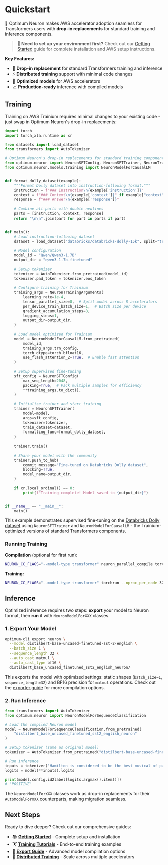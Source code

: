 <!---
Copyright 2022 The HuggingFace Team. All rights reserved.

Licensed under the Apache License, Version 2.0 (the "License");
you may not use this file except in compliance with the License.
You may obtain a copy of the License at

    http://www.apache.org/licenses/LICENSE-2.0

Unless required by applicable law or agreed to in writing, software
distributed under the License is distributed on an "AS IS" BASIS,
WITHOUT WARRANTIES OR CONDITIONS OF ANY KIND, either express or implied.
See the License for the specific language governing permissions and
limitations under the License.
-->

# Quickstart

🤗 Optimum Neuron makes AWS accelerator adoption seamless for Transformers users with **drop-in replacements** for standard training and inference components.

> **🚀 Need to set up your environment first?** Check out our [Getting Started](getting-started) guide for complete installation and AWS setup instructions.

**Key Features:**
- 🔄 **Drop-in replacement** for standard Transformers training and inference
- ⚡ **Distributed training** support with minimal code changes  
- 🎯 **Optimized models** for AWS accelerators
- 📈 **Production-ready** inference with compiled models

## Training

Training on AWS Trainium requires minimal changes to your existing code - just swap in Optimum Neuron's drop-in replacements:

```python
import torch
import torch_xla.runtime as xr

from datasets import load_dataset
from transformers import AutoTokenizer

# Optimum Neuron's drop-in replacements for standard training components
from optimum.neuron import NeuronSFTConfig, NeuronSFTTrainer, NeuronTrainingArguments
from optimum.neuron.models.training import NeuronModelForCausalLM


def format_dolly_dataset(example):
    """Format Dolly dataset into instruction-following format."""
    instruction = f"### Instruction\n{example['instruction']}"
    context = f"### Context\n{example['context']}" if example["context"] else None
    response = f"### Answer\n{example['response']}"
    
    # Combine all parts with double newlines
    parts = [instruction, context, response]
    return "\n\n".join(part for part in parts if part)


def main():
    # Load instruction-following dataset
    dataset = load_dataset("databricks/databricks-dolly-15k", split="train")
    
    # Model configuration
    model_id = "Qwen/Qwen3-1.7B"
    output_dir = "qwen3-1.7b-finetuned"
    
    # Setup tokenizer
    tokenizer = AutoTokenizer.from_pretrained(model_id)
    tokenizer.pad_token = tokenizer.eos_token
    
    # Configure training for Trainium
    training_args = NeuronTrainingArguments(
        learning_rate=1e-4,
        tensor_parallel_size=8,  # Split model across 8 accelerators
        per_device_train_batch_size=1,  # Batch size per device
        gradient_accumulation_steps=8,
        logging_steps=1,
        output_dir=output_dir,
    )
    
    # Load model optimized for Trainium
    model = NeuronModelForCausalLM.from_pretrained(
        model_id,
        training_args.trn_config,
        torch_dtype=torch.bfloat16,
        use_flash_attention_2=True,  # Enable fast attention
    )
    
    # Setup supervised fine-tuning
    sft_config = NeuronSFTConfig(
        max_seq_length=2048,
        packing=True,  # Pack multiple samples for efficiency
        **training_args.to_dict(),
    )
    
    # Initialize trainer and start training
    trainer = NeuronSFTTrainer(
        model=model,
        args=sft_config,
        tokenizer=tokenizer,
        train_dataset=dataset,
        formatting_func=format_dolly_dataset,
    )
    
    trainer.train()
    
    # Share your model with the community
    trainer.push_to_hub(
        commit_message="Fine-tuned on Databricks Dolly dataset",
        blocking=True,
        model_name=output_dir,
    )
    
    if xr.local_ordinal() == 0:
        print(f"Training complete! Model saved to {output_dir}")


if __name__ == "__main__":
    main()
```

This example demonstrates supervised fine-tuning on the [Databricks Dolly dataset](https://huggingface.co/datasets/databricks/databricks-dolly-15k) using `NeuronSFTTrainer` and `NeuronModelForCausalLM` - the Trainium-optimized versions of standard Transformers components.

### Running Training

**Compilation** (optional for first run):
```bash
NEURON_CC_FLAGS="--model-type transformer" neuron_parallel_compile torchrun --nproc_per_node 32 sft_finetune_qwen3.py
```

**Training:**
```bash
NEURON_CC_FLAGS="--model-type transformer" torchrun --nproc_per_node 32 sft_finetune_qwen3.py
```

## Inference

Optimized inference requires two steps: **export** your model to Neuron format, then **run** it with `NeuronModelForXXX` classes.

### 1. Export Your Model

```bash
optimum-cli export neuron \
  --model distilbert-base-uncased-finetuned-sst-2-english \
  --batch_size 1 \
  --sequence_length 32 \
  --auto_cast matmul \
  --auto_cast_type bf16 \
  distilbert_base_uncased_finetuned_sst2_english_neuron/
```

This exports the model with optimized settings: static shapes (`batch_size=1`, `sequence_length=32`) and BF16 precision for `matmul` operations. Check out the [exporter guide](https://huggingface.co/docs/optimum-neuron/guides/export_model) for more compilation options.

### 2. Run Inference

```python
from transformers import AutoTokenizer
from optimum.neuron import NeuronModelForSequenceClassification

# Load the compiled Neuron model
model = NeuronModelForSequenceClassification.from_pretrained(
    "distilbert_base_uncased_finetuned_sst2_english_neuron"
)

# Setup tokenizer (same as original model)
tokenizer = AutoTokenizer.from_pretrained("distilbert-base-uncased-finetuned-sst-2-english")

# Run inference
inputs = tokenizer("Hamilton is considered to be the best musical of past years.", return_tensors="pt")
logits = model(**inputs).logits

print(model.config.id2label[logits.argmax().item()])
# 'POSITIVE'
```

The `NeuronModelForXXX` classes work as drop-in replacements for their `AutoModelForXXX` counterparts, making migration seamless.

## Next Steps

Ready to dive deeper? Check out our comprehensive guides:

- 📚 **[Getting Started](getting-started)** - Complete setup and installation
- 🏋️ **[Training Tutorials](training_tutorials/notebooks)** - End-to-end training examples  
- 🔧 **[Export Guide](guides/export_model)** - Advanced model compilation options
- 🚀 **[Distributed Training](guides/distributed_training)** - Scale across multiple accelerators
